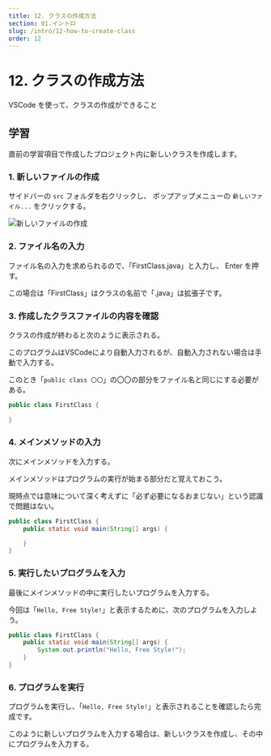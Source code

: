 ```yaml
---
title: 12. クラスの作成方法
section: 01.イントロ
slug: /intro/12-how-to-create-class
order: 12
---
```


# 12. クラスの作成方法

<p className="goal">VSCode を使って、クラスの作成ができること</p>

## 学習

直前の学習項目で作成したプロジェクト内に新しいクラスを作成します。

### 1. 新しいファイルの作成

サイドバーの `src` フォルダを右クリックし、
ポップアップメニューの `新しいファイル...` をクリックする。

![新しいファイルの作成](./create-class.png)

### 2. ファイル名の入力

ファイル名の入力を求められるので、「FirstClass.java」と入力し、 Enter を押す。

この場合は「FirstClass」はクラスの名前で「.java」は拡張子です。

### 3. 作成したクラスファイルの内容を確認

クラスの作成が終わると次のように表示される。

このプログラムはVSCodeにより自動入力されるが、自動入力されない場合は手動で入力する。

このとき「`public class 〇〇`」の〇〇の部分をファイル名と同じにする必要がある。

```java
public class FirstClass {
    
}
```

### 4. メインメソッドの入力

次にメインメソッドを入力する。

メインメソッドはプログラムの実行が始まる部分だと覚えておこう。

現時点では意味について深く考えずに「必ず必要になるおまじない」という認識で問題はない。

```java
public class FirstClass {
    public static void main(String[] args) {

    }
}
```

### 5. 実行したいプログラムを入力

最後にメインメソッドの中に実行したいプログラムを入力する。

今回は「`Hello, Free Style!`」と表示するために、次のプログラムを入力しよう。

```java
public class FirstClass {
    public static void main(String[] args) {
        System.out.println("Hello, Free Style!");
    }
}
```

### 6. プログラムを実行

プログラムを実行し、「`Hello, Free Style!`」と表示されることを確認したら完成です。

このように新しいプログラムを入力する場合は、新しいクラスを作成し、その中にプログラムを入力する。